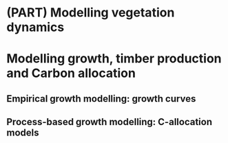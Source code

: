 # (PART) Modelling vegetation dynamics {-}

# Modelling growth, timber production and Carbon allocation
\chaptermark{Growth}
<!-- UCL 4.2.2 -->

## Empirical growth modelling: growth curves
<!-- short, link with inventory course -->

## Process-based growth modelling: C-allocation models
<!-- - C pools: Allocation to leaf, wood, fruit -->
<!-- - types of allocation models (see Campioli et al 2013 and work of Fatichi et al. ) -->


